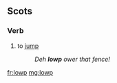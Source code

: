 ==Scots==

===Verb===
{{sco-verb}}

# {{lb|sco|South Scots}} to [[jump]]
#: ''Deh '''lowp''' ower that fence!''

[[fr:lowp]]
[[mg:lowp]]